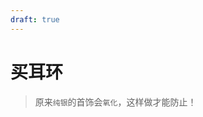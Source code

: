 ```yaml
---
draft: true
---
```

# 买耳环
> 原来`纯银`的首饰会`氧化`，这样做才能防止！

<ScDc />
<br />
<Dialog>
# This pair is really pretty. What is the [material/n.]?
#### It is [sterling silver/n.].
# Will the silver [oxidize/v.] over time?
#### Silver does oxidize over time. You need to regularly clean it with a special cloth.
# How much is it?
#### $900 NT dollars.
# Hmm... What about this pair?
#### That pair is made of [surgical steel/:医疗钢].
# Is it [nickel-free/:无镍的]?
#### Yes, all of our earrings are nickel-free.
# If I buy more than one pair, will you offer me a discount?
#### If you buy three of more pairs, I will give you 20 percent off.
# OK. Then I will choose one more pair.
</Dialog>
